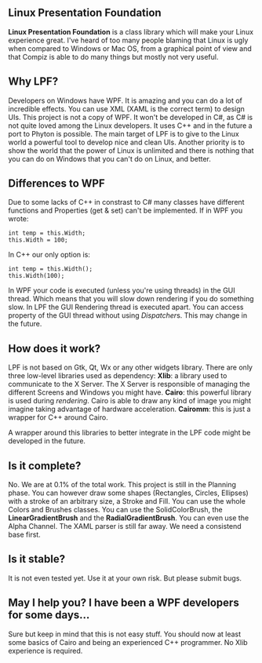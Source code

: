 == Linux Presentation Foundation ==
'''Linux Presentation Foundation''' is a class library which will make your Linux experience great.
I've heard of too many people blaming that Linux is ugly when compared to Windows or Mac OS, from a graphical point of view and that Compiz is able to do many things but mostly not very useful.

== Why LPF? ==
Developers on Windows have WPF. It is amazing and you can do a lot of incredible effects. You can use XML (XAML is the correct term) to design UIs.
This project is not a copy of WPF. It won't be developed in C#, as C# is not quite loved among the Linux developers. It uses C++ and in the future a port to Phyton is possible.
The main target of LPF is to give to the Linux world a powerful tool to develop nice and clean UIs. 
Another priority is to show the world that the power of Linux is unlimited and there is nothing that you can do on Windows that you can't do on Linux, and better.

== Differences to WPF ==
Due to some lacks of C++ in constrast to C# many classes have different functions and Properties (get & set) can't be implemented. If in WPF you wrote:
 int temp = this.Width;
 this.Width = 100;
In C++ our only option is:
 int temp = this.Width();
 this.Width(100);
In WPF your code is executed (unless you're using threads) in the GUI thread. Which means that you will slow down rendering if you do something slow. In LPF the GUI Rendering thread is executed apart.
You can access property of the GUI thread without using ''Dispatcher''s. This may change in the future.

== How does it work? ==
LPF is not based on Gtk, Qt, Wx or any other widgets library. There are only three low-level libraries used as dependency:
'''Xlib''': a library used to communicate to the X Server. The X Server is responsible of managing the different Screens and Windows you might have.
'''Cairo''': this powerful library is used during ''rendering''. Cairo is able to draw any kind of image you might imagine taking advantage of hardware acceleration.
'''Cairomm''': this is just a wrapper for C++ around Cairo.

A wrapper around this libraries to better integrate in the LPF code might be developed in the future.

== Is it complete? ==
No. We are at 0.1% of the total work. This project is still in the Planning phase.
You can however draw some shapes (Rectangles, Circles, Ellipses) with a stroke of an arbitrary size, a Stroke and Fill.
You can use the whole Colors and Brushes classes. You can use the SolidColorBrush, the '''LinearGradientBrush''' and the '''RadialGradientBrush'''. You can even use the Alpha Channel.
The XAML parser is still far away. We need a consistend base first.

== Is it stable? ==
It is not even tested yet. Use it at your own risk. But please submit bugs.

== May I help you? I have been a WPF developers for some days... ==
Sure but keep in mind that this is not easy stuff. You should now at least some basics of Cairo and being an experienced C++ programmer. No Xlib experience is required.

